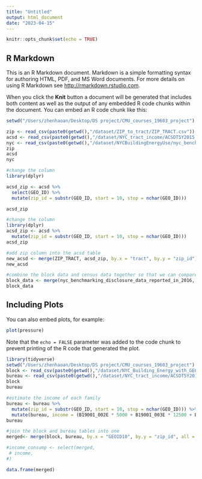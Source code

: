 ```yaml
---
title: "Untitled"
output: html_document
date: "2023-04-15"
---
```


```r
knitr::opts_chunk$set(echo = TRUE)
```

## R Markdown

This is an R Markdown document. Markdown is a simple formatting syntax for authoring HTML, PDF, and MS Word documents. For more details on using R Markdown see <http://rmarkdown.rstudio.com>.

When you click the **Knit** button a document will be generated that includes both content as well as the output of any embedded R code chunks within the document. You can embed an R code chunk like this:

```r
setwd("/Users/zhenhaoan/Desktop/DS project/CMU_courses_19603_project")
```

```r
zip <- read_csv(paste0(getwd(),"/dataset/ZIP_to_tract/ZIP_TRACT.csv"))
acsd <- read_csv(paste0(getwd(),"/dataset/NYC_tract_income/ACSDT5Y2015.B19001-Data.csv"))
nyc <- read_csv(paste0(getwd(),"/dataset/NYCBuildingEnergyUse/nyc_benchmarking_disclosure_data_reported_in_2016.csv"))
zip
acsd
nyc
```
```r
#change the column
library(dplyr)

acsd_zip <- acsd %>%
  select(GEO_ID) %>%
  mutate(zip_id = substr(GEO_ID, start = 10, stop = nchar(GEO_ID)))

acsd_zip
```
```r
#change the column
library(dplyr)
acsd_zip <- acsd %>%
  mutate(zip_id = substr(GEO_ID, start = 10, stop = nchar(GEO_ID)))
acsd_zip

#add zip column into the acsd table
new_acsd <- merge(ZIP_TRACT, acsd_zip, by.x = "tract", by.y = "zip_id")
new_acsd

#combine the block data and census data together so that we can compare for example the relation between income and consumption
block_data <- merge(nyc_benchmarking_disclosure_data_reported_in_2016, new_acsd, by.x = "Zip Code", by.y = "zip")
block_data
```


## Including Plots

You can also embed plots, for example:

```r
plot(pressure)
```

Note that the `echo = FALSE` parameter was added to the code chunk to prevent printing of the R code that generated the plot.


```r
library(tidyverse)
setwd("/Users/zhenhaoan/Desktop/DS project/CMU_courses_19603_project")
block <- read_csv(paste0(getwd(),"/dataset/NYC_Building_Energy_with_GEOID/table.csv"))
bureau <- read_csv(paste0(getwd(),"/dataset/NYC_tract_income/ACSDT5Y2015.B19001-Data.csv"))
block
bureau
```
```r
#estimate the income of each family
bureau <- bureau %>%
  mutate(zip_id = substr(GEO_ID, start = 10, stop = nchar(GEO_ID))) %>%
  mutate(bureau, income = (B19001_002E * 5000 + B19001_003E * 12500 + B19001_004E * 17500 + B19001_005E * 22500 + B19001_006E * 27500 + B19001_007E * 32500 + B19001_008E * 37500 + B19001_009E * 42500 + B19001_010E * 47500 + B19001_011E * 55000 + B19001_012E * 67500 + B19001_013E * 87500 + B19001_014E * 112500 + B19001_015E * 137500 + B19001_016E * 175000 + B19001_017E * 200000)/B19001_001E)
bureau
```
```r
#join the block and bureau tables into one
merged<- merge(block, bureau, by.x = "GEOID10", by.y = "zip_id", all = FALSE)

#income_consump <- select(merged, 
 # income, 
#)

```
```r
data.frame(merged)

```